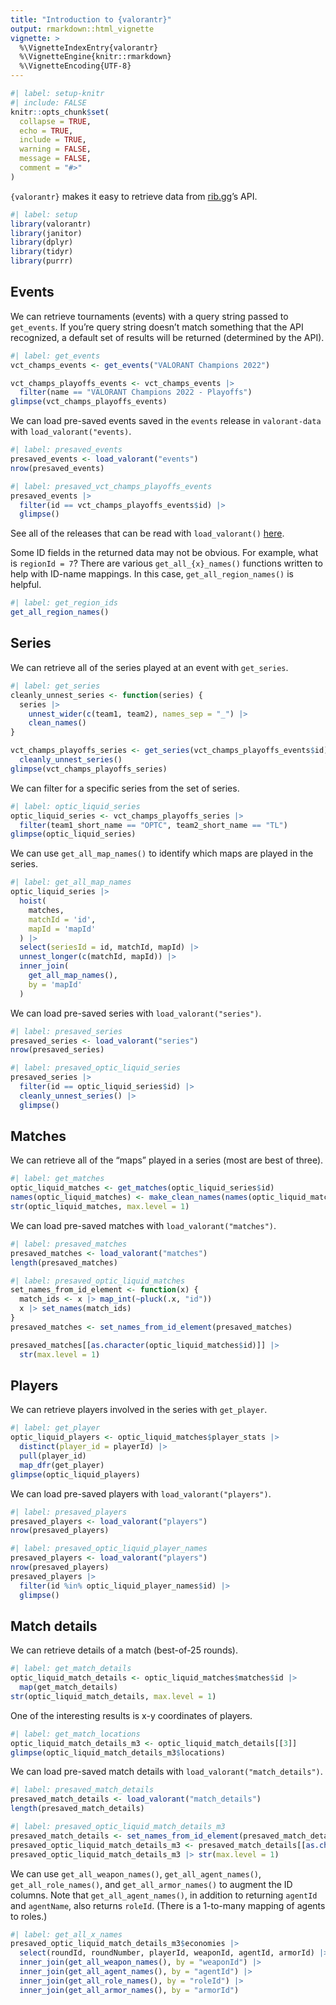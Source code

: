```yaml
---
title: "Introduction to {valorantr}"
output: rmarkdown::html_vignette
vignette: >
  %\VignetteIndexEntry{valorantr}
  %\VignetteEngine{knitr::rmarkdown}
  %\VignetteEncoding{UTF-8}
---
```


```r
#| label: setup-knitr
#| include: FALSE
knitr::opts_chunk$set(
  collapse = TRUE,
  echo = TRUE,
  include = TRUE,
  warning = FALSE,
  message = FALSE,
  comment = "#>"
)
```

`{valorantr}` makes it easy to retrieve data from [rib.gg](https://rib.gg)'s API.

```r
#| label: setup
library(valorantr)
library(janitor)
library(dplyr)
library(tidyr)
library(purrr)
```

## Events

We can retrieve tournaments (events) with a query string passed to `get_events`. If you're query string doesn't match something that the API recognized, a default set of results will be returned (determined by the API).

```r
#| label: get_events
vct_champs_events <- get_events("VALORANT Champions 2022")

vct_champs_playoffs_events <- vct_champs_events |> 
  filter(name == "VALORANT Champions 2022 - Playoffs")
glimpse(vct_champs_playoffs_events)
```

We can load pre-saved events saved in the `events` release in `valorant-data` with `load_valorant("events)`.

```r
#| label: presaved_events
presaved_events <- load_valorant("events")
nrow(presaved_events)
```

```r
#| label: presaved_vct_champs_playoffs_events
presaved_events |> 
  filter(id == vct_champs_playoffs_events$id) |> 
  glimpse()
```

See all of the releases that can be read with `load_valorant()` [here](https://github.com/tonyelhabr/valorant-data/blob/master/README.md).

Some ID fields in the returned data may not be obvious. For example, what is `regionId = 7`? There are various `get_all_{x}_names()` functions written to help with ID-name mappings. In this case, `get_all_region_names()` is helpful.

```r
#| label: get_region_ids
get_all_region_names()
```

## Series

We can retrieve all of the series played at an event with `get_series`.

```r
#| label: get_series
cleanly_unnest_series <- function(series) {
  series |> 
    unnest_wider(c(team1, team2), names_sep = "_") |> 
    clean_names()
}

vct_champs_playoffs_series <- get_series(vct_champs_playoffs_events$id) |> 
  cleanly_unnest_series()
glimpse(vct_champs_playoffs_series)
```

We can filter for a specific series from the set of series.

```r
#| label: optic_liquid_series
optic_liquid_series <- vct_champs_playoffs_series |> 
  filter(team1_short_name == "OPTC", team2_short_name == "TL")
glimpse(optic_liquid_series)
```

We can use `get_all_map_names()` to identify which maps are played in the series.

```r
#| label: get_all_map_names
optic_liquid_series |> 
  hoist(
    matches,
    matchId = 'id',
    mapId = 'mapId'
  ) |> 
  select(seriesId = id, matchId, mapId) |> 
  unnest_longer(c(matchId, mapId)) |> 
  inner_join(
    get_all_map_names(),
    by = 'mapId'
  )
```

We can load pre-saved series with `load_valorant("series")`.

```r
#| label: presaved_series
presaved_series <- load_valorant("series")
nrow(presaved_series)
```

```r
#| label: presaved_optic_liquid_series
presaved_series |> 
  filter(id == optic_liquid_series$id) |> 
  cleanly_unnest_series() |> 
  glimpse()
```

## Matches

We can retrieve all of the "maps" played in a series (most are best of three).

```r
#| label: get_matches
optic_liquid_matches <- get_matches(optic_liquid_series$id)
names(optic_liquid_matches) <- make_clean_names(names(optic_liquid_matches))
str(optic_liquid_matches, max.level = 1)
```

We can load pre-saved matches with `load_valorant("matches")`.

```r
#| label: presaved_matches
presaved_matches <- load_valorant("matches")
length(presaved_matches)
```

```r
#| label: presaved_optic_liquid_matches
set_names_from_id_element <- function(x) {
  match_ids <- x |> map_int(~pluck(.x, "id"))
  x |> set_names(match_ids)
}
presaved_matches <- set_names_from_id_element(presaved_matches)

presaved_matches[[as.character(optic_liquid_matches$id)]] |> 
  str(max.level = 1)
```

## Players

We can retrieve players involved in the series with `get_player`.

```r
#| label: get_player
optic_liquid_players <- optic_liquid_matches$player_stats |> 
  distinct(player_id = playerId) |> 
  pull(player_id)
  map_dfr(get_player)
glimpse(optic_liquid_players)
```

We can load pre-saved players with `load_valorant("players")`.

```r
#| label: presaved_players
presaved_players <- load_valorant("players")
nrow(presaved_players)
```

```r
#| label: presaved_optic_liquid_player_names
presaved_players <- load_valorant("players")
nrow(presaved_players)
presaved_players |> 
  filter(id %in% optic_liquid_player_names$id) |> 
  glimpse()
```

## Match details

We can retrieve details of a match (best-of-25 rounds).

```r
#| label: get_match_details
optic_liquid_match_details <- optic_liquid_matches$matches$id |> 
  map(get_match_details)
str(optic_liquid_match_details, max.level = 1)
```

One of the interesting results is x-y coordinates of players.

```r
#| label: get_match_locations
optic_liquid_match_details_m3 <- optic_liquid_match_details[[3]]
glimpse(optic_liquid_match_details_m3$locations)
```

We can load pre-saved match details with `load_valorant("match_details")`.

```r
#| label: presaved_match_details
presaved_match_details <- load_valorant("match_details")
length(presaved_match_details)
```

```r
#| label: presaved_optic_liquid_match_details_m3
presaved_match_details <- set_names_from_id_element(presaved_match_details)
presaved_optic_liquid_match_details_m3 <- presaved_match_details[[as.character(optic_liquid_match_details_m3$id)]]
presaved_optic_liquid_match_details_m3 |> str(max.level = 1)
```

We can use `get_all_weapon_names()`, `get_all_agent_names()`, `get_all_role_names()`, and `get_all_armor_names()` to augment the ID columns. Note that `get_all_agent_names()`, in addition to returning `agentId` and `agentName`, also returns `roleId`. (There is a 1-to-many mapping of agents to roles.)

```r
#| label: get_all_x_names
presaved_optic_liquid_match_details_m3$economies |> 
  select(roundId, roundNumber, playerId, weaponId, agentId, armorId) |> 
  inner_join(get_all_weapon_names(), by = "weaponId") |> 
  inner_join(get_all_agent_names(), by = "agentId") |> 
  inner_join(get_all_role_names(), by = "roleId") |> 
  inner_join(get_all_armor_names(), by = "armorId")
```
